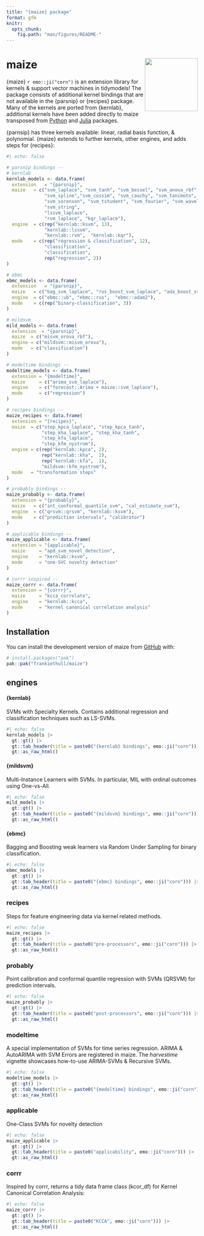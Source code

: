 ```yaml
---
title: "{maize} package"
format: gfm
knitr:
  opts_chunk:
    fig.path: "man/figures/README-"
---
```


# maize <img src="man/figures/logo.png" align="right" height="139" alt="" />
    
{maize} `r emo::ji("corn")` is an extension library for kernels & support vector machines in tidymodels! The package consists of additional kernel bindings that are not available in the {parsnip} or {recipes} package. Many of the kernels are ported from {kernlab}, additional kernels have been added directly to maize transposed from [Python](https://github.com/gmum/pykernels/blob/master/pykernels/regular.py) and [Julia](https://juliagaussianprocesses.github.io/KernelFunctions.jl/stable/kernels/) packages. 


{parnsip} has three kernels available: linear, radial basis function, & polynomial. {maize} extends to further kernels, other engines, and adds steps for {recipes}: 

```r
#| echo: false

# parsnip bindings --
# kernlab
kernlab_models <- data.frame(
  extension   = "{parsnip}",
  maize   = c("svm_laplace", "svm_tanh", "svm_bessel", "svm_anova_rbf", 
              "svm_spline","svm_cossim", "svm_cauchy", "svm_tanimoto",
              "svm_sorenson", "svm_tstudent", "svm_fourier", "svm_wavelet",
              "svm_string",
              "lssvm_laplace",
              "rvm_laplace", "kqr_laplace"),
  engine  = c(rep("kernlab::ksvm", 13), 
              "kernlab::lssvm",
              "kernlab::rvm",  "kernlab::kqr"),
  mode    = c(rep("regression & classification", 12), 
              "classification",
              "classification",
              rep("regression", 2))
) 

# ebmc 
ebmc_models <- data.frame(
  extension   = "{parsnip}",
  maize   = c("bag_svm_laplace", "rus_boost_svm_laplace", "ada_boost_svm_laplace"),
  engine  = c("ebmc::ub", "ebmc::rus",  "ebmc::adam2"),
  mode    = c(rep("binary-classification", 3))
) 

# mildsvm 
mild_models <- data.frame(
  extension  = "{parsnip}",
  maize  = c("misvm_orova_rbf"),
  engine = c("mildsvm::misvm_orova"),
  mode   = c("classification")
)

# modeltime bindings --
modeltime_models <- data.frame(
  extension = "{modeltime}",
  maize     = c("arima_svm_laplace"),
  engine    = c("forecast::Arima + maize::svm_laplace"),
  mode      = c("regression")
)

# recipes bindings --
maize_recipes <- data.frame(
  extension = "{recipes}",
  maize  = c("step_kpca_laplace", "step_kpca_tanh", 
             "step_kha_laplace", "step_kha_tanh",
             "step_kfa_laplace",
             "step_kfm_nystrom"),
  engine = c(rep("kernlab::kpca", 2),
             rep("kernlab::kha",  2),
             rep("kernlab::kfa",  1),
             "mildsvm::kfm_nystrom"),
  mode   = "transformation steps"
)

# probably bindings --
maize_probably <- data.frame(
  extension = "{probably}",
  maize   = c("int_conformal_quantile_svm", "cal_estimate_svm"),
  engine  = c("qrsvm::qrsvm", "kernlab::ksvm"),
  mode    = c("prediction intervals", "calibrator")
)

# applicable bindings --
maize_applicable <- data.frame(
  extension = "{applicable}",
  maize     = "apd_svm_novel_detection",
  engine    = "kernlab::ksvm",
  mode      = "one-SVC novelty detection"
)

# corrr inspired --
maize_corrr <- data.frame(
  extension = "{corrr}",
  maize     = "kcca_correlate",
  engine    = "kernlab::kcca",
  mode      = "kernel canonical correlation analysis"
)

```

## Installation

You can install the development version of maize from [GitHub](https://github.com/) with:

``` r
# install.packages("pak")
pak::pak("frankiethull/maize")
```

## engines

#### {kernlab} 

SVMs with Specialty Kernels. Contains additional regression and classification techniques such as LS-SVMs.
```r
#| echo: false
kernlab_models |> 
  gt::gt() |> 
  gt::tab_header(title = paste0("{kernlab} bindings", emo::ji("corn"))) |>
  gt::as_raw_html()
```

#### {mildsvm}

Multi-Instance Learners with SVMs. In particular, MIL with ordinal outcomes using One-vs-All.
```r
#| echo: false
mild_models |>
  gt::gt() |> 
  gt::tab_header(title = paste0("{mildsvm} bindings", emo::ji("corn"))) |>
  gt::as_raw_html()
```

#### {ebmc}

Bagging and Boosting weak learners via Random Under Sampling for binary classification.
```r
#| echo: false
ebmc_models |>
  gt::gt() |> 
  gt::tab_header(title = paste0("{ebmc} bindings", emo::ji("corn"))) |>
  gt::as_raw_html()
```

### recipes

Steps for feature engineering data via kernel related methods. 
```r
#| echo: false
maize_recipes |>
  gt::gt() |> 
  gt::tab_header(title = paste0("pre-processors", emo::ji("corn"))) |>
  gt::as_raw_html()
```

### probably

Point calibration and conformal quantile regression with SVMs (QRSVM) for prediction intervals. 
```r
#| echo: false
maize_probably |>
  gt::gt() |> 
  gt::tab_header(title = paste0("post-processors", emo::ji("corn"))) |>
  gt::as_raw_html()
```

### modeltime

A special implementation of SVMs for time series regression. ARIMA & AutoARIMA with SVM Errors are registered in maize. The *harvestime* vignette showcases how-to-use ARIMA-SVMs & Recursive SVMs.
```r
#| echo: false
modeltime_models |>
  gt::gt() |> 
  gt::tab_header(title = paste0("{modeltime} bindings", emo::ji("corn"))) |>
  gt::as_raw_html()
```


### applicable

One-Class SVMs for novelty detection
```r
#| echo: false
maize_applicable |>
  gt::gt() |> 
  gt::tab_header(title = paste0("applicability", emo::ji("corn"))) |>
  gt::as_raw_html()

```


### corrr

Inspired by corrr, returns a tidy data frame class (kcor_df) for Kernel Canonical Correlation Analysis:
```r
#| echo: false
maize_corrr |>
  gt::gt() |> 
  gt::tab_header(title = paste0("KCCA", emo::ji("corn"))) |>
  gt::as_raw_html()

```

